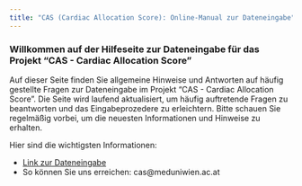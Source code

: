 ```yaml
---
title: "CAS (Cardiac Allocation Score): Online-Manual zur Dateneingabe"
---
```


### **Willkommen auf der Hilfeseite zur Dateneingabe für das Projekt "CAS - Cardiac Allocation Score"**

Auf dieser Seite finden Sie allgemeine Hinweise und Antworten auf häufig gestellte Fragen zur Dateneingabe im Projekt "CAS - Cardiac Allocation Score". Die Seite wird laufend aktualisiert, um häufig auftretende Fragen zu beantworten und das Eingabeprozedere zu erleichtern. Bitte schauen Sie regelmäßig vorbei, um die neuesten Informationen und Hinweise zu erhalten.

Hier sind die wichtigsten Informationen:

-   [Link zur Dateneingabe](https://txregister.terraconnect.de/empfaenger)
-   So können Sie uns erreichen: cas\@meduniwien.ac.at

